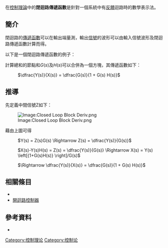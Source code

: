 {{noteTA
|1=zh-hans:环;zh-hant:迴路;
}}
在[[控制理論|控制理論]]中的'''閉迴路傳遞函數'''是針對一個系統中有[[反饋|反饋]]迴路時的數學表示法。
== 簡介 ==
閉迴路的[[傳遞函數|傳遞函數]]可以在輸出端量測，輸出[[信號|信號]]的波形可以由輸入信號波形及閉迴路傳遞函數計算而得。

以下是一個閉迴路傳遞函數的例子：

計算總和的節點和''G''(''s'')及''H''(''s'')可以合併為一個方塊，其傳遞函數如下：

: <math>\dfrac{Y(s)}{X(s)} = \dfrac{G(s)}{1 + G(s) H(s)}</math>

==推導==
先定義中間信號Z如下：

[[Image:Closed_Loop_Block_Deriv.png|Image:Closed Loop Block Deriv.png]]

藉由上圖可得
: <math>Y(s) = Z(s)G(s) \Rightarrow Z(s) = \dfrac{Y(s)}{G(s)} </math>

: <math>X(s)-Y(s)H(s) = Z(s) = \dfrac{Y(s)}{G(s)} \Rightarrow X(s) = Y(s) \left[{1+G(s)H(s)} \right]/G(s)</math>

: <math>\Rightarrow \dfrac{Y(s)}{X(s)} = \dfrac{G(s)}{1 + G(s) H(s)}</math>

==相關條目==
*{{link-en|聯邦標準1037C|Federal Standard 1037C}}
*[[開迴路控制器|開迴路控制器]]

== 參考資料 ==
*{{FS1037C}}

{{技術小作品}}

[[Category:控制理论|Category:控制理论]]
[[Category:控制论|Category:控制论]]